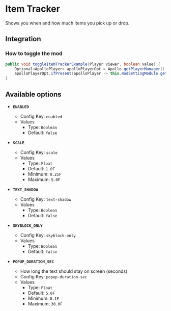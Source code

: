 # Item Tracker

Shows you when and how much items you pick up or drop.

## Integration

### How to toggle the mod

```java
public void toggleItemTrackerExample(Player viewer, boolean value) {
    Optional<ApolloPlayer> apolloPlayerOpt = Apollo.getPlayerManager().getPlayer(viewer.getUniqueId());
    apolloPlayerOpt.ifPresent(apolloPlayer -> this.modSettingModule.getOptions().set(apolloPlayer, ModItemTracker.ENABLED, value));
}
```

## Available options

- __`ENABLED`__
    - Config Key: `enabled`
    - Values
        - Type: `Boolean`
        - Default: `false`

- __`SCALE`__
    - Config Key: `scale`
    - Values
        - Type: `Float`
        - Default: `1.0F`
        - Minimum: `0.25F`
        - Maximum: `5.0F`

- __`TEXT_SHADOW`__
    - Config Key: `text-shadow`
    - Values
        - Type: `Boolean`
        - Default: `false`

- __`SKYBLOCK_ONLY`__
    - Config Key: `skyblock-only`
    - Values
        - Type: `Boolean`
        - Default: `false`

- __`POPUP_DURATION_SEC`__
    - How long the text should stay on screen (seconds)
    - Config Key: `popup-duration-sec`
    - Values
        - Type: `Float`
        - Default: `5.0F`
        - Minimum: `0.1F`
        - Maximum: `30.0F`


